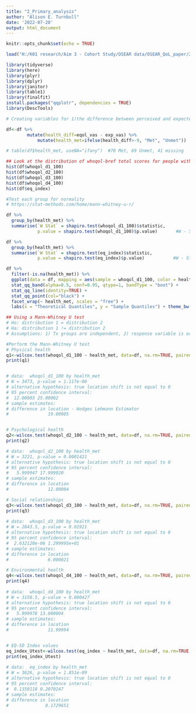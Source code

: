 ```yaml
---
title: "2_Primary_analysis"
author: "Alison E. Turnbull"
date: '2022-07-20'
output: html_document
---
```


```r
knitr::opts_chunk$set(echo = TRUE)
```

```r
load("H:/K01 research/Aim 3 - Cohort Study/OSEAR data/OSEAR_QoL_paper/20220526_OSEAR_cleaning.RData")
```

```r
library(tidyverse)
library(here)
library(plyr)
library(dplyr)
library(janitor)
library(table1)
library(finalfit)
install.packages("qqplotr", dependencies = TRUE)
library(DescTools)
```

```r

# Creating variables for 1)the difference between perceived and expected and 2)whether health expectations were met

df<-df %>%
        mutate(health_diff=eqol_vas - exp_vas) %>%
            mutate(health_met=ifelse(health_diff>-9, "Met", "Unmet")) 

# table(df$health_met, useNA="ifany")  #70 Met, 69 Unmet, 41 missing

## Look at the distribution of whoqol-bref total scores for people with vs without met health expectations
hist(df$whoqol_d1_100)
hist(df$whoqol_d2_100)
hist(df$whoqol_d3_100)
hist(df$whoqol_d4_100)
hist(df$eq_index)  

#Test each group for normality
# https://stat-methods.com/home/mann-whitney-u-r/

df %>%
  group_by(health_met) %>%
  summarise(`W Stat` = shapiro.test(whoqol_d1_100)$statistic,
            p.value = shapiro.test(whoqol_d1_100)$p.value)       #W - Stat = 0.95, P<0.00001 - reject normality assumption

df %>%
  group_by(health_met) %>%
  summarise(`W Stat` = shapiro.test(eq_index)$statistic,
            p.value = shapiro.test(eq_index)$p.value)           #W - Stat = 0.82, P<0.00001 - reject normality assumption

df %>%
  filter(-is.na(health_met)) %>%
  ggplot(data = df, mapping = aes(sample = whoqol_d1_100, color = health_met, fill = health_met)) +
  stat_qq_band(alpha=0.5, conf=0.95, qtype=1, bandType = "boot") +
  stat_qq_line(identity=TRUE) +
  stat_qq_point(col="black") +
  facet_wrap(~ health_met, scales = "free") +
  labs(x = "Theoretical Quantiles", y = "Sample Quantiles") + theme_bw()
```

```r
## Using a Mann-Whitney U test
# Ho: distribution 1 = distribution 2
# Ha: distribution 1 != distribution 2
# Assumptions: 1) Tx groups are independent, 2) response variable is ordinal or continuous, 3) Bath samples are random 

#Perform the Mann-Whitney U test
# Physical health
q1<-wilcox.test(whoqol_d1_100 ~ health_met, data=df, na.rm=TRUE, paired=FALSE, exact=FALSE, conf.int=TRUE)
print(q1)


# data:  whoqol_d1_100 by health_met
# W = 3473, p-value = 1.117e-06
# alternative hypothesis: true location shift is not equal to 0
# 95 percent confidence interval:
#  12.00003 25.00002
# sample estimates:
# difference in location - Hodges Lehmann Estimator
#               19.00005 


# Psychological health
q2<-wilcox.test(whoqol_d2_100 ~ health_met, data=df, na.rm=TRUE, paired=FALSE, exact=FALSE, conf.int=TRUE)
print(q2)

# data:  whoqol_d2_100 by health_met
# W = 3221, p-value = 0.0001421
# alternative hypothesis: true location shift is not equal to 0
# 95 percent confidence interval:
#   5.999947 17.999920
# sample estimates:
# difference in location 
#               12.00004

# Social relationships
q3<-wilcox.test(whoqol_d3_100 ~ health_met, data=df, na.rm=TRUE, paired=FALSE, exact=FALSE, conf.int=TRUE)
print(q3)
 
# data:  whoqol_d3_100 by health_met
# W = 2843.5, p-value = 0.01921
# alternative hypothesis: true location shift is not equal to 0
# 95 percent confidence interval:
#  2.632120e-06 1.299995e+01
# sample estimates:
# difference in location 
#               6.000021 

# Environmental health
q4<-wilcox.test(whoqol_d4_100 ~ health_met, data=df, na.rm=TRUE, paired=FALSE, exact=FALSE, conf.int=TRUE)
print(q4)
 
# data:  whoqol_d4_100 by health_met
# W = 3158.5, p-value = 0.000427
# alternative hypothesis: true location shift is not equal to 0
# 95 percent confidence interval:
#   5.999978 13.000004
# sample estimates:
# difference in location 
#               11.99994 


# EQ-5D Index values
eq_index_Utest<-wilcox.test(eq_index ~ health_met, data=df, na.rm=TRUE, paired=FALSE, exact=FALSE, conf.int=TRUE)
print(eq_index_Utest)
 
# data:  eq_index by health_met
# W = 3626, p-value = 1.851e-09
# alternative hypothesis: true location shift is not equal to 0
# 95 percent confidence interval:
#  0.1350118 0.2070247
# sample estimates:
# difference in location 
#              0.1729651 

```



